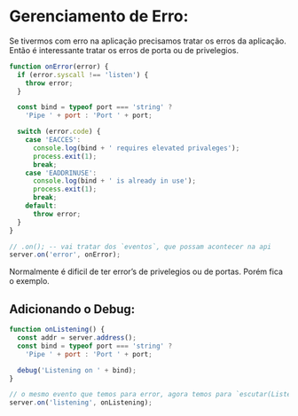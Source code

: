 # Gerenciamento de Erro:

Se tivermos com erro na aplicação precisamos tratar os erros da aplicação. Então é interessante tratar os erros de porta ou de privelegios.

```js
function onError(error) {
  if (error.syscall !== 'listen') {
    throw error;
  }

  const bind = typeof port === 'string' ?
    'Pipe ' + port : 'Port ' + port;

  switch (error.code) {
    case 'EACCES':
      console.log(bind + ' requires elevated privaleges');
      process.exit(1);
      break;
    case 'EADDRINUSE':
      console.log(bind + ' is already in use');
      process.exit(1);
      break;
    default:
      throw error;
  }
}

// .on(); -- vai tratar dos `eventos`, que possam acontecer na api
server.on('error', onError);
```

Normalmente é dificil de ter error's de privelegios ou de portas. Porém fica o exemplo.

## Adicionando o Debug:

```js
function onListening() {
  const addr = server.address();
  const bind = typeof port === 'string' ?
    'Pipe ' + port : 'Port ' + port;

  debug('Listening on ' + bind);
}

// o mesmo evento que temos para error, agora temos para `escutar(Listening)`
server.on('listening', onListening);
```
